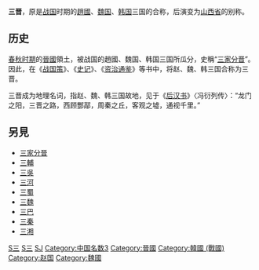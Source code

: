 '''三晋'''，原是[[战国_(中国)|战国]]时期的[[趙國|趙國]]、[[魏国_(战国)|魏国]]、[[韩国_(战国)|韩国]]三国的合称，后演变为[[山西省|山西省]]的别称。

== 历史 ==
[[春秋时期|春秋时期]]的[[晉國|晉國]]領土，被战国的趙國、魏国、韩国三国所瓜分，史稱“[[三家分晋|三家分晋]]”。因此，在《[[战国策|战国策]]》、《[[史记|史记]]》、《[[资治通鉴|资治通鉴]]》等书中，将赵、魏、韩三国合称为三晋。

三晋成为地理名词，指赵、魏、韩三国故地，见于《[[后汉书|后汉书]]》〈冯衍列传〉：“龙门之阳，三晋之路，西顾酆鄗，周秦之丘，客观之墟，通视千里。”

== 另見 ==
* [[三家分晉|三家分晉]]
*[[三輔|三輔]]
*[[三吳|三吳]]
*[[三河|三河]]
*[[三蜀|三蜀]]
*[[三魏|三魏]]
*[[三巴|三巴]]
*[[三秦|三秦]]
*[[湖南地理#三湘四水|三湘]]

{{shanxi-stub}}

[[Category:山西地理|S三]]
[[Category:春秋战国历史|S三]]
[[Category:中國地域政治並稱|SJ]]
[[Category:中国名数3|Category:中国名数3]]
[[Category:晉國|Category:晉國]]
[[Category:韓國_(戰國)|Category:韓國 (戰國)]]
[[Category:赵国|Category:赵国]]
[[Category:魏國|Category:魏國]]